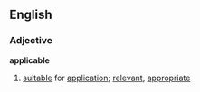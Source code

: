 == English ==
=== Adjective ===
'''applicable'''
# [[suitable]] for [[application]]; [[relevant]], [[appropriate]]